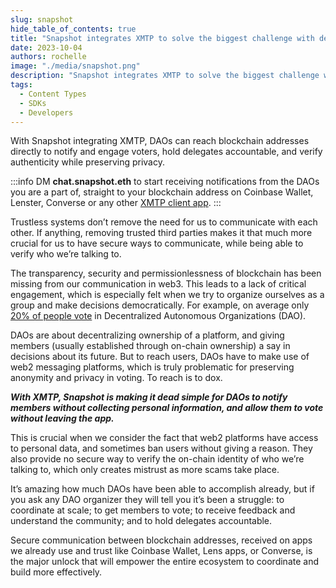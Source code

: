 ```yaml
---
slug: snapshot
hide_table_of_contents: true
title: "Snapshot integrates XMTP to solve the biggest challenge with decentralized governance: voter apathy"
date: 2023-10-04
authors: rochelle
image: "./media/snapshot.png"
description: "Snapshot integrates XMTP to solve the biggest challenge with decentralized governance: voter apathy."
tags:
  - Content Types
  - SDKs
  - Developers
---
```


With Snapshot integrating XMTP, DAOs can reach blockchain addresses directly to notify
and engage voters, hold delegates accountable, and verify authenticity while preserving
privacy.

<!--truncate-->


<div className="wrapper">
  <ReactPlayer
    className="player"
    width="100%"
    height="100%"
    controls
    muted
    playing="true"
    url="/img/snapshot.mp4"
  />
</div>

:::info
DM **chat.snapshot.eth** to start receiving notifications from the DAOs you are a part of, straight to your blockchain address on Coinbase Wallet, Lenster, Converse or any other [XMTP client app](https://xmtp.chat).
:::

Trustless systems don’t remove the need for us to communicate with each other. If anything, removing trusted third parties makes it that much more crucial for us to have secure ways to communicate, while being able to verify who we’re talking to.

The transparency, security and permissionlessness of blockchain has been missing from our communication in web3. This leads to a lack of critical engagement, which is especially felt when we try to organize ourselves as a group and make decisions democratically. For example, on average only [20% of people vote](https://medium.com/@fydetreasury/the-dao-governance-conundrum-part-ii-e375c240b76a) in Decentralized Autonomous Organizations (DAO).

DAOs are about decentralizing ownership of a platform, and giving members (usually established through on-chain ownership) a say in decisions about its future. But to reach users, DAOs have to make use of web2 messaging platforms, which is truly problematic for preserving anonymity and privacy in voting. To reach is to dox.

**_With XMTP, Snapshot is making it dead simple for DAOs to notify members without collecting personal information, and allow them to vote without leaving the app._**

This is crucial when we consider the fact that web2 platforms have access to personal data, and sometimes ban users without giving a reason. They also provide no secure way to verify the on-chain identity of who we’re talking to, which only creates mistrust as more scams take place.

It’s amazing how much DAOs have been able to accomplish already, but if you ask any DAO organizer they will tell you it’s been a struggle: to coordinate at scale; to get members to vote; to receive feedback and understand the community; and to hold delegates accountable.

Secure communication between blockchain addresses, received on apps we already use and trust like Coinbase Wallet, Lens apps, or Converse, is the major unlock that will empower the entire ecosystem to coordinate and build more effectively.
